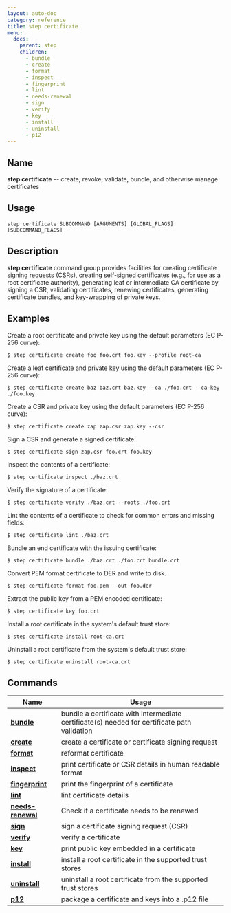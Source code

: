 ```yaml
---
layout: auto-doc
category: reference
title: step certificate
menu:
  docs:
    parent: step
    children:
      - bundle
      - create
      - format
      - inspect
      - fingerprint
      - lint
      - needs-renewal
      - sign
      - verify
      - key
      - install
      - uninstall
      - p12
---
```


## Name
**step certificate** -- create, revoke, validate, bundle, and otherwise manage certificates

## Usage

```raw
step certificate SUBCOMMAND [ARGUMENTS] [GLOBAL_FLAGS] [SUBCOMMAND_FLAGS]
```

## Description

**step certificate** command group provides facilities for creating
certificate signing requests (CSRs), creating self-signed certificates
(e.g., for use as a root certificate authority), generating leaf or
intermediate CA certificate by signing a CSR, validating certificates,
renewing certificates, generating certificate bundles, and key-wrapping
of private keys.

## Examples

Create a root certificate and private key using the default parameters (EC P-256 curve):
```shell
$ step certificate create foo foo.crt foo.key --profile root-ca
```

Create a leaf certificate and private key using the default parameters (EC P-256 curve):
```shell
$ step certificate create baz baz.crt baz.key --ca ./foo.crt --ca-key ./foo.key
```

Create a CSR and private key using the default parameters (EC P-256 curve):
```shell
$ step certificate create zap zap.csr zap.key --csr
```

Sign a CSR and generate a signed certificate:
```shell
$ step certificate sign zap.csr foo.crt foo.key
```

Inspect the contents of a certificate:
```shell
$ step certificate inspect ./baz.crt
```

Verify the signature of a certificate:
```shell
$ step certificate verify ./baz.crt --roots ./foo.crt
```

Lint the contents of a certificate to check for common errors and missing fields:
```shell
$ step certificate lint ./baz.crt
```

Bundle an end certificate with the issuing certificate:
```shell
$ step certificate bundle ./baz.crt ./foo.crt bundle.crt
```

Convert PEM format certificate to DER and write to disk.
```shell
$ step certificate format foo.pem --out foo.der
```

Extract the public key from a PEM encoded certificate:
```shell
$ step certificate key foo.crt
```

Install a root certificate in the system's default trust store:
```shell
$ step certificate install root-ca.crt
```

Uninstall a root certificate from the system's default trust store:
```shell
$ step certificate uninstall root-ca.crt
```

## Commands


| Name | Usage |
|---|---|
| **[bundle](bundle/)** | bundle a certificate with intermediate certificate(s) needed for certificate path validation |
| **[create](create/)** | create a certificate or certificate signing request |
| **[format](format/)** | reformat certificate |
| **[inspect](inspect/)** | print certificate or CSR details in human readable format |
| **[fingerprint](fingerprint/)** | print the fingerprint of a certificate |
| **[lint](lint/)** | lint certificate details |
| **[needs-renewal](needs-renewal/)** | Check if a certificate needs to be renewed |
| **[sign](sign/)** | sign a certificate signing request (CSR) |
| **[verify](verify/)** | verify a certificate |
| **[key](key/)** | print public key embedded in a certificate |
| **[install](install/)** | install a root certificate in the supported trust stores |
| **[uninstall](uninstall/)** | uninstall a root certificate from the supported trust stores |
| **[p12](p12/)** | package a certificate and keys into a .p12 file |

